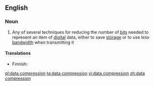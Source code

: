 ==English==

===Noun===
{{wikipedia}}
{{en-noun|sg=[[data]] [[compression]]|-}}

# {{computing}} Any of several techniques for reducing the number of [[bit]]s needed to represent an item of [[digital]] data, either to save [[storage]] or to use less [[bandwidth]] when transmitting it

====Translations====
{{trans-top|a technique for reducing the number of bits}}
* Finnish: {{t|fi|tiedonpakkaus}}
{{trans-mid}}
{{trans-bottom}}

[[pl:data compression]]
[[ta:data compression]]
[[vi:data compression]]
[[zh:data compression]]